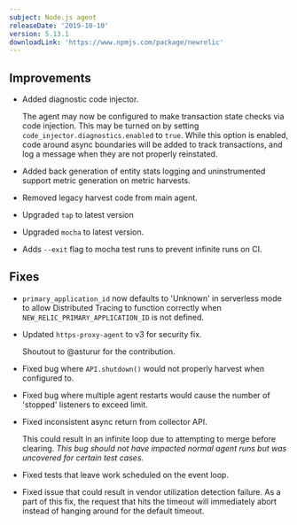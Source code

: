 ```yaml
---
subject: Node.js agent
releaseDate: '2019-10-10'
version: 5.13.1
downloadLink: 'https://www.npmjs.com/package/newrelic'
---
```


## Improvements

* Added diagnostic code injector.

  The agent may now be configured to make transaction state checks via code injection. This may be turned on by setting `code_injector.diagnostics.enabled` to `true`. While this option is enabled, code around async boundaries will be added to track transactions, and log a message when they are not properly reinstated.
* Added back generation of entity stats logging and uninstrumented support metric generation on metric harvests.
* Removed legacy harvest code from main agent.
* Upgraded `tap` to latest version
* Upgraded `mocha` to latest version.
* Adds `--exit` flag to mocha test runs to prevent infinite runs on CI.

## Fixes

* `primary_application_id` now defaults to 'Unknown' in serverless mode to allow Distributed Tracing to function correctly when `NEW_RELIC_PRIMARY_APPLICATION_ID` is not defined.
* Updated `https-proxy-agent` to v3 for security fix.

  Shoutout to @asturur for the contribution.
* Fixed bug where `API.shutdown()` would not properly harvest when configured to.
* Fixed bug where multiple agent restarts would cause the number of 'stopped' listeners to exceed limit.
* Fixed inconsistent async return from collector API.

  This could result in an infinite loop due to attempting to merge before clearing. _This bug should not have impacted normal agent runs but was uncovered for certain test cases._
* Fixed tests that leave work scheduled on the event loop.
* Fixed issue that could result in vendor utilization detection failure. As a part of this fix, the request that hits the timeout will immediately abort instead of hanging around for the default timeout.
